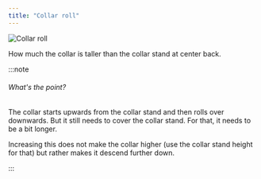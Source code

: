 ```yaml
---
title: "Collar roll"
---
```


![Collar roll](collarroll.svg)

How much the collar is taller than the collar stand at center back.

:::note


###### What's the point?

The collar starts upwards from the collar stand and then rolls over downwards. But it still needs to cover the collar stand. For that, it needs to be a bit longer.

Increasing this does not make the collar higher (use the collar stand height for that) but rather makes it descend further down.

:::




